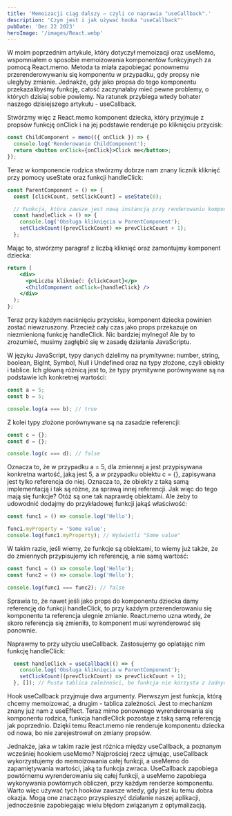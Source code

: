 ```yaml
---
title: 'Memoizacji ciąg dalszy – czyli co naprawia "useCallback".'
description: 'Czym jest i jak używać hooka "useCallback"'
pubDate: 'Dec 22 2023'
heroImage: '/images/React.webp'
---
```


W moim poprzednim artykule, który dotyczył memoizacji oraz useMemo, wspomniałem o sposobie memoizowania komponentów funkcyjnych za pomocą React.memo. Metoda ta miała zapobiegać ponownemu przerenderowywaniu się komponentu w przypadku, gdy propsy nie uległyby zmianie. Jednakże, gdy jako propsa do tego komponentu przekazalibyśmy funkcję, całość zaczynałaby mieć pewne problemy, o których dzisiaj sobie powiemy. Na ratunek przybiega wtedy bohater naszego dzisiejszego artykułu - useCallback.

Stwórzmy więc z React.memo komponent dziecka, który przyjmuje z propsów funkcję onClick i na jej podstawie renderuje po kliknięciu przycisk:

```jsx
const ChildComponent = memo(({ onClick }) => {
  console.log('Renderowanie ChildComponent');
  return <button onClick={onClick}>Click me</button>;
});
```

Teraz w komponencie rodzica stwórzmy dobrze nam znany licznik kliknięć przy pomocy useState oraz funkcji handleClick:

```jsx
const ParentComponent = () => {
  const [clickCount, setClickCount] = useState(0);

  // Funkcja, która zawsze jest nową instancją przy renderowaniu komponentu
  const handleClick = () => {
    console.log('Obsługa kliknięcia w ParentComponent');
    setClickCount((prevClickCount) => prevClickCount + 1);
  };
```

Mając to, stwórzmy paragraf z liczbą kliknięć oraz zamontujmy komponent dziecka:

```jsx
return (
    <div>
      <p>Liczba kliknięć: {clickCount}</p>
      <ChildComponent onClick={handleClick} />
    </div>
  );
};
```

Teraz przy każdym naciśnięciu przycisku, komponent dziecka powinien zostać niewzruszony. Przecież cały czas jako props przekazuje on niezmienioną funkcję handleClick. Nic bardziej mylnego! Ale by to zrozumieć, musimy zagłębić się w zasadę działania JavaScriptu.

W języku JavaScript, typy danych dzielimy na prymitywne: number, string, boolean, BigInt, Symbol, Null i Undefined oraz na typy złożone, czyli obiekty i tablice. Ich główną różnicą jest to, że typy prymitywne porównywane są na podstawie ich konkretnej wartości:

```jsx
const a = 5;
const b = 5;

console.log(a === b); // true
```

Z kolei typy złożone porównywane są na zasadzie referencji:

```jsx
const c = {};
const d = {};

console.log(c === d); // false
```

Oznacza to, że w przypadku a = 5, dla zmiennej a jest przypisywana konkretna wartość, jaką jest 5, a w przypadku obiektu c = {}, zapisywana jest tylko referencja do niej. Oznacza to, że obiekty z taką samą implementacją i tak są różne, za sprawą innej referencji. Jak więc do tego mają się funkcje? Otóż są one tak naprawdę obiektami. Ale żeby to udowodnić dodajmy do przykładowej funkcji jakąś właściwość:

```jsx
const func1 = () => console.log('Hello');

func1.myProperty = 'Some value';
console.log(func1.myProperty); // Wyświetli "Some value"
```

W takim razie, jeśli wiemy, że funkcje są obiektami, to wiemy już także, że do zmiennych przypisujemy ich referencję, a nie samą wartość:

```jsx
const func1 = () => console.log('Hello');
const func2 = () => console.log('Hello');

console.log(func1 === func2); // false
```

Sprawia to, że nawet jeśli jako props do komponentu dziecka damy referencję do funkcji handleClick, to przy każdym przerenderowaniu się komponentu ta referencja ulegnie zmianie. React.memo uzna wtedy, że skoro referencja się zmieniła, to komponent musi wyrenderować się ponownie.

Naprawmy to przy użyciu useCallback. Zastosujemy go oplatając nim funkcję handleClick:

```jsx
  const handleClick = useCallback(() => {
    console.log('Obsługa kliknięcia w ParentComponent');
    setClickCount((prevClickCount) => prevClickCount + 1);
  }, []); // Pusta tablica zależności, bo funkcja nie korzysta z żadnych zewnętrznych zmiennych.
```

Hook useCallback przyjmuje dwa argumenty. Pierwszym jest funkcja, którą chcemy memoizować, a drugim - tablica zależności. Jest to mechanizm znany już nam z useEffect. Teraz mimo ponownego wyrenderowania się komponentu rodzica, funkcja handleClick pozostaje z taką samą referencją jak poprzednio. Dzięki temu React.memo nie renderuje komponentu dziecka od nowa, bo nie zarejestrował on zmiany propsów.

Jednakże, jaka w takim razie jest różnica między useCallback, a poznanym wcześniej hookiem useMemo? Najprościej rzecz ujmując, useCallback wykorzystujemy do memoizowania całej funkcji, a useMemo do zapamiętywania wartości, jaką ta funkcja zwraca. UseCallback zapobiega powtórnemu wyrenderowaniu się całej funkcji, a useMemo zapobiega wykonywania powtórnych obliczeń, przy każdym renderze komponentu. Warto więc używać tych hooków zawsze wtedy, gdy jest ku temu dobra okazja. Mogą one znacząco przyspieszyć działanie naszej aplikacji, jednocześnie zapobiegając wielu błędom związanym z optymalizacją.